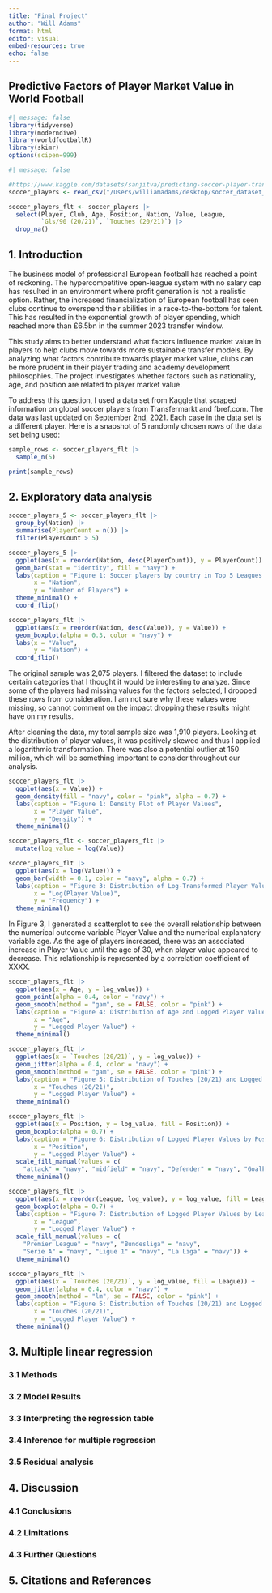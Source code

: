 ```yaml
---
title: "Final Project"
author: "Will Adams"
format: html
editor: visual
embed-resources: true
echo: false
---
```


## Predictive Factors of Player Market Value in World Football

```r
#| message: false
library(tidyverse)
library(moderndive)
library(worldfootballR)
library(skimr)
options(scipen=999)
```

```r
#| message: false

#https://www.kaggle.com/datasets/sanjitva/predicting-soccer-player-transfer-values/data
soccer_players <- read_csv("/Users/williamadams/desktop/soccer_dataset_21.csv")

soccer_players_flt <- soccer_players |>
  select(Player, Club, Age, Position, Nation, Value, League, 
         `Gls/90 (20/21)`, `Touches (20/21)`) |>
  drop_na()
```

## 1. Introduction

The business model of professional European football has reached a point of reckoning. The hypercompetitive open-league system with no salary cap has resulted in an environment where profit generation is not a realistic option. Rather, the increased financialization of European football has seen clubs continue to overspend their abilities in a race-to-the-bottom for talent. This has resulted in the exponential growth of player spending, which reached more than £6.5bn in the summer 2023 transfer window.

This study aims to better understand what factors influence market value in players to help clubs move towards more sustainable transfer models. By analyzing what factors contribute towards player market value, clubs can be more prudent in their player trading and academy development philosophies. The project investigates whether factors such as nationality, age, and position are related to player market value.

To address this question, I used a data set from Kaggle that scraped information on global soccer players from Transfermarkt and fbref.com. The data was last updated on September 2nd, 2021. Each case in the data set is a different player. Here is a snapshot of 5 randomly chosen rows of the data set being used:

```r
sample_rows <- soccer_players_flt |>
  sample_n(5)

print(sample_rows)
```

## 2. Exploratory data analysis

```r
soccer_players_5 <- soccer_players_flt |>
  group_by(Nation) |>
  summarise(PlayerCount = n()) |>
  filter(PlayerCount > 5)

soccer_players_5 |>
  ggplot(aes(x = reorder(Nation, desc(PlayerCount)), y = PlayerCount)) +
  geom_bar(stat = "identity", fill = "navy") +
  labs(caption = "Figure 1: Soccer players by country in Top 5 Leagues (>5)",
       x = "Nation",
       y = "Number of Players") +
  theme_minimal() +
  coord_flip()
```

```r

soccer_players_flt |>
  ggplot(aes(x = reorder(Nation, desc(Value)), y = Value)) +
  geom_boxplot(alpha = 0.3, color = "navy") +
  labs(x = "Value",
       y = "Nation") +
  coord_flip()
```

The original sample was 2,075 players. I filtered the dataset to include certain categories that I thought it would be interesting to analyze. Since some of the players had missing values for the factors selected, I dropped these rows from consideration. I am not sure why these values were missing, so cannot comment on the impact dropping these results might have on my results.

After cleaning the data, my total sample size was 1,910 players. Looking at the distribution of player values, it was positively skewed and thus I applied a logarithmic transformation. There was also a potential outlier at 150 million, which will be something important to consider throughout our analysis.

```r
soccer_players_flt |>
  ggplot(aes(x = Value)) +
  geom_density(fill = "navy", color = "pink", alpha = 0.7) +
  labs(caption = "Figure 1: Density Plot of Player Values",
       x = "Player Value",
       y = "Density") +
  theme_minimal()
```

```r
soccer_players_flt <- soccer_players_flt |>
  mutate(log_value = log(Value))

soccer_players_flt |>
  ggplot(aes(x = log(Value))) +
  geom_bar(width = 0.1, color = "navy", alpha = 0.7) +
  labs(caption = "Figure 3: Distribution of Log-Transformed Player Values",
       x = "Log(Player Value)",
       y = "Frequency") +
  theme_minimal()
```

In Figure 3, I generated a scatterplot to see the overall relationship between the numerical outcome variable Player Value and the numerical explanatory variable age. As the age of players increased, there was an associated increase in Player Value until the age of 30, when player value appeared to decrease. This relationship is represented by a correlation coefficient of XXXX.

```r
soccer_players_flt |>
  ggplot(aes(x = Age, y = log_value)) +
  geom_point(alpha = 0.4, color = "navy") +
  geom_smooth(method = "gam", se = FALSE, color = "pink") +
  labs(caption = "Figure 4: Distribution of Age and Logged Player Value",
       x = "Age",
       y = "Logged Player Value") +
  theme_minimal()
```

```r
soccer_players_flt |>
  ggplot(aes(x = `Touches (20/21)`, y = log_value)) +
  geom_jitter(alpha = 0.4, color = "navy") +
  geom_smooth(method = "gam", se = FALSE, color = "pink") +
  labs(caption = "Figure 5: Distribution of Touches (20/21) and Logged Player Value",
       x = "Touches (20/21)",
       y = "Logged Player Value") +
  theme_minimal()
```

```r
soccer_players_flt |>
  ggplot(aes(x = Position, y = log_value, fill = Position)) +
  geom_boxplot(alpha = 0.7) +
  labs(caption = "Figure 6: Distribution of Logged Player Values by Position",
       x = "Position",
       y = "Logged Player Value") +
  scale_fill_manual(values = c(
    "attack" = "navy", "midfield" = "navy", "Defender" = "navy", "Goalkeeper" = "navy")) +
  theme_minimal()
```

```r
soccer_players_flt |>
  ggplot(aes(x = reorder(League, log_value), y = log_value, fill = League)) +
  geom_boxplot(alpha = 0.7) +
  labs(caption = "Figure 7: Distribution of Logged Player Values by League",
       x = "League",
       y = "Logged Player Value") +
  scale_fill_manual(values = c(
    "Premier League" = "navy", "Bundesliga" = "navy", 
    "Serie A" = "navy", "Ligue 1" = "navy", "La Liga" = "navy")) +
  theme_minimal()
```

```r
soccer_players_flt |>
  ggplot(aes(x = `Touches (20/21)`, y = log_value, fill = League)) +
  geom_jitter(alpha = 0.4, color = "navy") +
  geom_smooth(method = "lm", se = FALSE, color = "pink") +
  labs(caption = "Figure 5: Distribution of Touches (20/21) and Logged Player Value",
       x = "Touches (20/21)",
       y = "Logged Player Value") +
  theme_minimal()
```

## 3. Multiple linear regression

### 3.1 Methods

### 3.2 Model Results

### 3.3 Interpreting the regression table

### 3.4 Inference for multiple regression

### 3.5 Residual analysis

## 4. Discussion

### 4.1 Conclusions

### 4.2 Limitations

### 4.3 Further Questions

## 5. Citations and References
